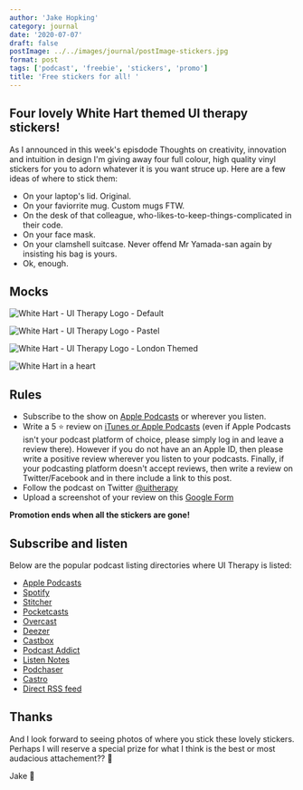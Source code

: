 ```yaml
---
author: 'Jake Hopking'
category: journal
date: '2020-07-07'
draft: false
postImage: ../../images/journal/postImage-stickers.jpg
format: post
tags: ['podcast', 'freebie', 'stickers', 'promo']
title: 'Free stickers for all! '
---
```


## Four lovely White Hart themed UI therapy stickers!

As I announced in this week's episdode <Link to="/episodes/4/">Thoughts on creativity, innovation and intuition in design</Link> I'm giving away four full colour, high quality vinyl stickers for you to adorn whatever it is you want struce up. Here are a few ideas of where to stick them:

- On your laptop's lid. Original.
- On your faviorrite mug. Custom mugs FTW.
- On the desk of that colleague, who-likes-to-keep-things-complicated in their code.
- On your face mask.
- On your clamshell suitcase. Never offend Mr Yamada-san again by insisting his bag is yours.
- Ok, enough.

## Mocks

![White Hart - UI Therapy Logo - Default](../../images/stickers/sticker-circle-01.png)

![White Hart - UI Therapy Logo - Pastel](../../images/stickers/sticker-circle-02.png)

![White Hart - UI Therapy Logo - London Themed](../../images/stickers/sticker-circle-03.png)

![White Hart in a heart](../../images/stickers/sticker-hart.png)

## Rules

- Subscribe to the show on [Apple Podcasts](https://podcasts.apple.com/gb/podcast/ui-therapy/id1520284117) or wherever you listen.
- Write a 5 ⭐️ review on [iTunes or Apple Podcasts](https://podcasts.apple.com/gb/podcast/ui-therapy/id1520284117) (even if Apple Podcasts isn't your podcast platform of choice, please simply log in and leave a review there). However if you do not have an an Apple ID, then please write a positive review wherever you listen to your podcasts. Finally, if your podcasting platform doesn't accept reviews, then write a review on Twitter/Facebook and in there include a link to this post.
- Follow the podcast on Twitter [@uitherapy](https://twitter.com/uitherapy)
- Upload a screenshot of your review on this [Google Form](https://forms.gle/3iQKVUopSqRiCWzK7)

**Promotion ends when all the stickers are gone!**

## Subscribe and listen

Below are the popular podcast listing directories where UI Therapy is listed:

- [Apple Podcasts](https://podcasts.apple.com/gb/podcast/ui-therapy/id1520284117)
- [Spotify](https://open.spotify.com/show/30sbfREuT49WwBakEZAFyO?si=TLt8710YRpa8B70JTbUUKQ)
- [Stitcher](https://www.stitcher.com/podcast/ui-therapy)
- [Pocketcasts](https://pca.st/itunes/1520284117)
- [Overcast](https://overcast.fm/itunes1520284117)
- [Deezer](https://www.deezer.com/show/1418672)
- [Castbox](http://castbox.fm/vic/1520284117?ref=buzzsprout)
- [Podcast Addict](https://podcastaddict.com/podcast/3025226)
- [Listen Notes](https://www.listennotes.com/podcasts/ui-therapy-jake-hopking-yoAzji2ku30/)
- [Podchaser](https://www.podchaser.com/podcasts/ui-therapy-ui-design-and-devel-1278417)
- [Castro](https://castro.fm/podcast/12089fd3-ffa8-4650-bc8f-0397816040bc)
- [Direct RSS feed](https://feeds.buzzsprout.com/1180283.rss)

## Thanks

And I look forward to seeing photos of where you stick these lovely stickers. Perhaps I will reserve a special prize for what I think is the best or most audacious attachement?? 🤔

Jake 🦌
